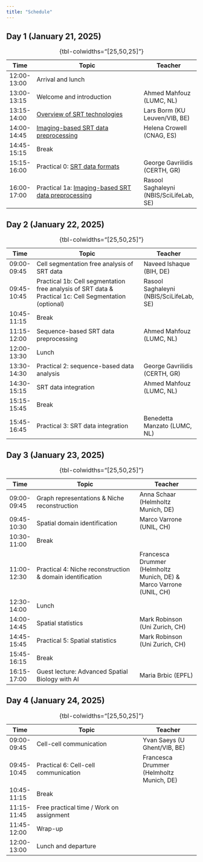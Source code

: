 ```yaml
---
title: "Schedule"
---
```


## Day 1 (January 21, 2025)

| Time      	| Topic                                                                                                         	| Teacher                          	|
|-------------	|---------------------------------------------------------------------------------------------------------------	|--------------------------------	|
| 12:00-13:00 	| Arrival and lunch                                                                                             	|                                	|
| 13:00-13:15 	| Welcome and introduction                                                                                      	| Ahmed Mahfouz (LUMC, NL)       	|
| 13:15-14:00 	| [Overview of SRT technologies](presentations/1_Day1_Technology_overview_LarsBorm_2025.pdf)                                                                                      	| Lars Borm (KU Leuven/VIB, BE) 	|
| 14:00-14:45 	| [Imaging-based SRT data preprocessing](presentations/2_Day1_Imagingbased_SRT_preprocessing_HelenaCrowell_2025)                                                                                	| Helena Crowell (CNAG, ES)      	|
| 14:45-15:15 	| Break                                                                                                         	|                                	|
| 15:15-16:00 	| Practical 0: [SRT data formats](day_1\practical_0\workdir\p0_data_formats_spatialdata.ipynb)                                                                                     	| George Gavrilidis (CERTH, GR)     |
| 16:00-17:00 	| Practical 1a: [Imaging-based SRT data preprocessing](day_1\practical_1\workdir\p1_qc_normalization.ipynb)                                                         	    | Rasool Saghaleyni (NBIS/SciLifeLab, SE)|
: {tbl-colwidths="[25,50,25]"}


## Day 2 (January 22, 2025)

| Time      	| Topic                                                                                             	    | Teacher               	|
|-------------	|---------------------------------------------------------------------------------------------------------	|--------------------------	|
| 09:00-09:45 	| Cell segmentation free analysis of SRT data                                                          	    | Naveed Ishaque (BIH, DE) 	|
| 09:45-10:45 	| Practical 1b: Cell segmentation free analysis of SRT data & Practical 1c: Cell Segmentation (optional) 	| Rasool Saghaleyni (NBIS/SciLifeLab, SE)   |
| 10:45-11:15 	| Break                                                                                                   	|                          	|
| 11:15-12:00 	| Sequence-based SRT data preprocessing                                                                 	| Ahmed Mahfouz (LUMC, NL) 	|
| 12:00-13:30 	| Lunch                                                                                              	    |                          	|
| 13:30-14:30 	| Practical 2: sequence-based data analysis                                                          	| George Gavrilidis (CERTH, GR) |
| 14:30-15:15 	| SRT data integration                                                                               	| Ahmed Mahfouz (LUMC, NL) 	    |
| 15:15-15:45 	| Break                                                                                              	|                          	    |
| 15:45-16:45 	| Practical 3: SRT data integration                                                                 	| Benedetta Manzato (LUMC, NL)  |
: {tbl-colwidths="[25,50,25]"}

## Day 3 (January 23, 2025)

| Time      	| Topic                                                     	| Teacher                           	|
|-------------	|-------------------------------------------------------------	|------------------------------------	|
| 09:00-09:45 	| Graph representations & Niche reconstruction                  	| Anna Schaar (Helmholtz Munich, DE) 	|
| 09:45-10:30 	| Spatial domain identification                              	| Marco Varrone (UNIL, CH)           	|
| 10:30-11:00 	| Break                                                       	|                                    	|
| 11:00-12:30 	| Practical 4: Niche reconstruction & domain identification 	| Francesca Drummer (Helmholtz Munich, DE) & Marco Varrone (UNIL, CH)|
| 12:30-14:00 	| Lunch                                                       	|                                    	|
| 14:00-14:45 	| Spatial statistics                                          	| Mark Robinson (Uni Zurich, CH)     	|
| 14:45-15:45 	| Practical 5: Spatial statistics                                  	| Mark Robinson (Uni Zurich, CH)                     	|
| 15:45-16:15 	| Break                                                       	|                                    	|
| 16:15-17:00 	| Guest lecture: Advanced Spatial Biology with AI                                             	| Maria Brbic (EPFL)                 	|
: {tbl-colwidths="[25,50,25]"}

## Day 4 (January 24, 2025)

| Time      	| Topic                                                 	| Teacher                      	|
|-------------	|---------------------------------------------------------	|-------------------------------	|
| 09:00-09:45 	| Cell-cell communication                               	| Yvan Saeys (U Ghent/VIB, BE) 	|
| 09:45-10:45 	| Practical 6: Cell-cell communication                     	| Francesca Drummer (Helmholtz Munich, DE) |
| 10:45-11:15 	| Break                                                   	|                               	|
| 11:15-11:45 	| Free practical time / Work on assignment 	                |                               	|
| 11:45-12:00 	| Wrap-up                                                  	|                               	|
| 12:00-13:00 	| Lunch and departure                                     	|                               	|
: {tbl-colwidths="[25,50,25]"}